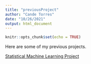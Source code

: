 ```yaml
---
title: "previousProject"
author: "Cande Torres"
date: "10/26/2021"
output: html_document
---
```


```r
knitr::opts_chunk$set(echo = TRUE)
```

Here are some of my previous projects.

[Statistical Machine Learning Project](project/project-work.html)